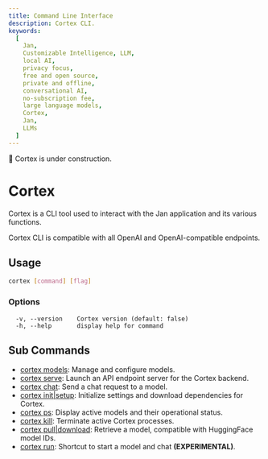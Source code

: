 ```yaml
---
title: Command Line Interface
description: Cortex CLI.
keywords:
  [
    Jan,
    Customizable Intelligence, LLM,
    local AI,
    privacy focus,
    free and open source,
    private and offline,
    conversational AI,
    no-subscription fee,
    large language models,
    Cortex,
    Jan,
    LLMs
  ]
---
```



<Callout type="warning">
🚧 Cortex is under construction.
</Callout>

# Cortex

Cortex is a CLI tool used to interact with the Jan application and its various functions.

<Callout type="info">
Cortex CLI is compatible with all OpenAI and OpenAI-compatible endpoints.
</Callout>

## Usage

```bash
cortex [command] [flag]
```
### Options
```
  -v, --version    Cortex version (default: false)
  -h, --help       display help for command
```
## Sub Commands
-  [cortex models](/cortex/cli/models): Manage and configure models.
-  [cortex serve](/cortex/cli/serve): Launch an API endpoint server for the Cortex backend.
-  [cortex chat](/cortex/cli/chat): Send a chat request to a model.
-  [cortex init|setup](/cortex/cli/init): Initialize settings and download dependencies for Cortex.
-  [cortex ps](/cortex/cli/ps): Display active models and their operational status.
-  [cortex kill](/cortex/cli/kill): Terminate active Cortex processes.
-  [cortex pull|download](/cortex/cli/pull): Retrieve a model, compatible with HuggingFace model IDs.
-  [cortex run](/cortex/cli/run): Shortcut to start a model and chat **(EXPERIMENTAL)**.